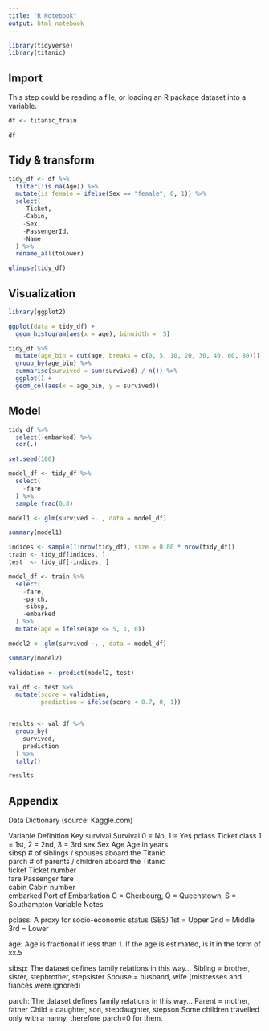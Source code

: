 ```yaml
---
title: "R Notebook"
output: html_notebook
---
```


```r
library(tidyverse)
library(titanic)
```

## Import

This step could be reading a file, or loading an R package dataset into a variable.

```r
df <- titanic_train

df
```

## Tidy & transform

```r
tidy_df <- df %>%
  filter(!is.na(Age)) %>%
  mutate(is_female = ifelse(Sex == "female", 0, 1)) %>%
  select(
    -Ticket,
    -Cabin,
    -Sex,
    -PassengerId,
    -Name
  ) %>%
  rename_all(tolower)

glimpse(tidy_df)
```

## Visualization

```r
library(ggplot2)

ggplot(data = tidy_df) +
  geom_histogram(aes(x = age), binwidth =  5)

```


```r
tidy_df %>%
  mutate(age_bin = cut(age, breaks = c(0, 5, 10, 20, 30, 40, 60, 80))) %>%
  group_by(age_bin) %>%
  summarise(survived = sum(survived) / n()) %>%
  ggplot() +
  geom_col(aes(x = age_bin, y = survived))

```

## Model

```r
tidy_df %>%
  select(-embarked) %>%
  cor(.) 
```



```r
set.seed(100)

model_df <- tidy_df %>%
  select(
    -fare
  ) %>%
  sample_frac(0.8)

model1 <- glm(survived ~. , data = model_df)

summary(model1)
```

```r
indices <- sample(1:nrow(tidy_df), size = 0.80 * nrow(tidy_df))
train <- tidy_df[indices, ]
test  <- tidy_df[-indices, ]

model_df <- train %>%
  select(
    -fare,
    -parch,
    -sibsp,
    -embarked
  ) %>%
  mutate(age = ifelse(age <= 5, 1, 0))

model2 <- glm(survived ~. , data = model_df)

summary(model2)
```

```r
validation <- predict(model2, test)

val_df <- test %>%
  mutate(score = validation,
         prediction = ifelse(score < 0.7, 0, 1)) 


results <- val_df %>%
  group_by(
    survived,
    prediction
  ) %>%
  tally()

results
```



## Appendix

Data Dictionary (source: Kaggle.com)

  Variable	Definition	Key
  survival	Survival	0 = No, 1 = Yes
  pclass	Ticket class	1 = 1st, 2 = 2nd, 3 = 3rd
  sex	Sex	
  Age	Age in years	
  sibsp	# of siblings / spouses aboard the Titanic	
  parch	# of parents / children aboard the Titanic	
  ticket	Ticket number	
  fare	Passenger fare	
  cabin	Cabin number	
  embarked	Port of Embarkation	C = Cherbourg, Q = Queenstown, S = Southampton
  Variable Notes
  
  pclass: A proxy for socio-economic status (SES)
  1st = Upper
  2nd = Middle
  3rd = Lower
  
  age: Age is fractional if less than 1. If the age is estimated, is it in the form of xx.5
  
  sibsp: The dataset defines family relations in this way...
  Sibling = brother, sister, stepbrother, stepsister
  Spouse = husband, wife (mistresses and fiancés were ignored)
  
  parch: The dataset defines family relations in this way...
  Parent = mother, father
  Child = daughter, son, stepdaughter, stepson
  Some children travelled only with a nanny, therefore parch=0 for them.
